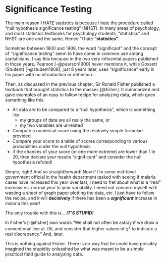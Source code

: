 # Significance Testing {#signif}

The main reason I HATE statistics is because I hate the procedure called "null hypothesis significance testing" (NHST). In many areas of psychology, and most statistics textbooks for psychology students, "statistics" and NHST are one and the same. Hence "I hate **"statistics"**. 

Sometime between 1900 and 1908, the word "significant" and the concept of "significance testing" seem to have come in common use among statisticians. I say this because in the two very influential papers published in those years, Pearson [-@pearson1900] never mentions it, while Gossett (Student) [-@student1908], just 8 years later, uses "significance" early in his paper with no introduction or definition.

Then, as discussed in the previous chapter, Sir Ronald Fisher published a textbook that brought statistics to the masses [@fisher]. It summarized and gave examples of an easy to follow recipe for analyzing data, which goes something like this:

* All data are to be compared to a "null hypothesis", which is something like
    - my groups of data are all really the same, or
    - my two variables are unrelated 
* Compute a numerical score using the relatively simple formulae provided
* Compare your score to a table of scores corresponding to various probabilities under the null hypothesis
* if the chances of your score (or one more extreme) are lower than 1 in 20, then declare your results "significant" and consider the null hypothesis refuted!

Simple, right! And so straightforward! Now if I'm some mid-level government official in the health department tasked with seeing if malaria cases have increased this year over last, I need to fret about what is a "real" increase vs. normal year to year variability. I need not concern myself with wasting a sheet of graph paper plotting the data, etc. I just have to follow the recipe, and it will **decisively** if there has been a ***significant*** increase in malaria this year!

The only trouble with this is... ***IT'S STUPID!*** 

In Fisher's [-@fisher] own words "We shall not often be astray if we draw a conventional line at .05, and consider that higher values of $\chi^2$ to indicate a real discrepancy." And, later, 

This is nothing against Fisher. There is no way that he could have possibly imagined the stupidity unleashed by what was meant to be a simple practical field guide to analyzing data.
